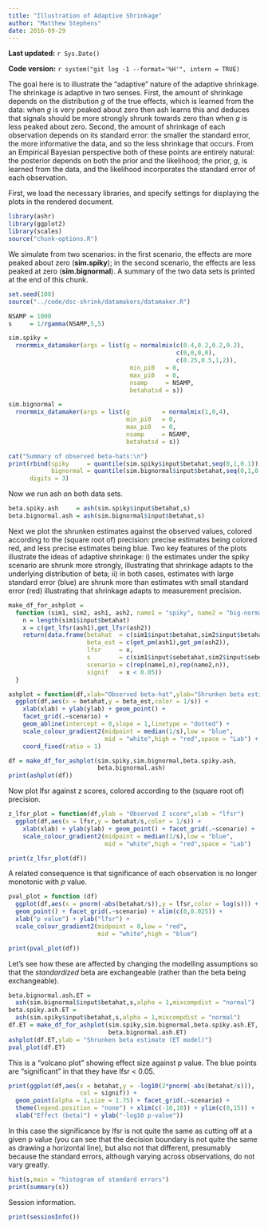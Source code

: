 ```yaml
---
title: "Illustration of Adaptive Shrinkage"
author: "Matthew Stephens"
date: 2016-09-29
---
```


**Last updated:** `r Sys.Date()`

**Code version:** `r system("git log -1 --format='%H'", intern = TRUE)`

The goal here is to illustrate the "adaptive" nature of the adaptive
shrinkage. The shrinkage is adaptive in two senses. First, the amount
of shrinkage depends on the distribution $g$ of the true effects,
which is learned from the data: when $g$ is very peaked about zero
then ash learns this and deduces that signals should be more strongly
shrunk towards zero than when $g$ is less peaked about zero.  Second,
the amount of shrinkage of each observation depends on its standard
error: the smaller the standard error, the more informative the data,
and so the less shrinkage that occurs. From an Empirical Bayesian
perspective both of these points are entirely natural: the posterior
depends on both the prior and the likelihood; the prior, $g$, is
learned from the data, and the likelihood incorporates the standard
error of each observation.

First, we load the necessary libraries, and specify settings for
displaying the plots in the rendered document.

```r
library(ashr)
library(ggplot2)
library(scales)
source("chunk-options.R")
```

We simulate from two scenarios: in the first scenario, the effects are more
peaked about zero (**sim.spiky**); in the second scenario, the effects are
less peaked at zero (**sim.bignormal**). A summary of the two data sets is
printed at the end of this chunk.

```r
set.seed(100)
source("../code/dsc-shrink/datamakers/datamaker.R")

NSAMP = 1000
s     = 1/rgamma(NSAMP,5,5)

sim.spiky =
  rnormmix_datamaker(args = list(g = normalmix(c(0.4,0.2,0.2,0.2),
                                               c(0,0,0,0),
                                               c(0.25,0.5,1,2)),
                                  min_pi0   = 0,
                                  max_pi0   = 0,
                                  nsamp     = NSAMP,
                                  betahatsd = s))

sim.bignormal =
  rnormmix_datamaker(args = list(g         = normalmix(1,0,4),
                                 min_pi0   = 0,
                                 max_pi0   = 0,
                                 nsamp     = NSAMP,
                                 betahatsd = s))

cat("Summary of observed beta-hats:\n")
print(rbind(spiky     = quantile(sim.spiky$input$betahat,seq(0,1,0.1)),
            bignormal = quantile(sim.bignormal$input$betahat,seq(0,1,0.1))),
      digits = 3)

```

Now we run ash on both data sets.

```r
beta.spiky.ash     = ash(sim.spiky$input$betahat,s)
beta.bignormal.ash = ash(sim.bignormal$input$betahat,s)
```

Next we plot the shrunken estimates against the observed values, colored
according to the (square root of) precision: precise estimates being colored
red, and less precise estimates being blue. Two key features of the plots
illustrate the ideas of adaptive shrinkage: i) the estimates under the spiky
scenario are shrunk more strongly, illustrating that shrinkage adapts to the
underlying distribution of beta; ii) in both cases, estimates with large
standard error (blue) are shrunk more than estimates with small standard
error (red) illustrating that shrinkage adapts to measurement precision.

```r
make_df_for_ashplot =
  function (sim1, sim2, ash1, ash2, name1 = "spiky", name2 = "big-normal") {
    n = length(sim1$input$betahat)
    x = c(get_lfsr(ash1),get_lfsr(ash2))
    return(data.frame(betahat  = c(sim1$input$betahat,sim2$input$betahat),
                      beta_est = c(get_pm(ash1),get_pm(ash2)),
                      lfsr     = x,
                      s        = c(sim1$input$sebetahat,sim2$input$sebetahat),
                      scenario = c(rep(name1,n),rep(name2,n)),
                      signif   = x < 0.05))
  }

ashplot = function(df,xlab="Observed beta-hat",ylab="Shrunken beta estimate")
  ggplot(df,aes(x = betahat,y = beta_est,color = 1/s)) +
    xlab(xlab) + ylab(ylab) + geom_point() +
    facet_grid(.~scenario) +
    geom_abline(intercept = 0,slope = 1,linetype = "dotted") +
    scale_colour_gradient2(midpoint = median(1/s),low = "blue",
                           mid = "white",high = "red",space = "Lab") +
    coord_fixed(ratio = 1)

df = make_df_for_ashplot(sim.spiky,sim.bignormal,beta.spiky.ash,
                         beta.bignormal.ash)
print(ashplot(df))
```

Now plot lfsr against z scores, colored according to the (square root of)
precision.

```r

z_lfsr_plot = function(df,ylab = "Observed Z score",xlab = "lfsr")
  ggplot(df,aes(x = lfsr,y = betahat/s,color = 1/s)) +
    xlab(xlab) + ylab(ylab) + geom_point() + facet_grid(.~scenario) +
    scale_colour_gradient2(midpoint = median(1/s),low = "blue",
                           mid = "white",high = "red",space = "Lab")

print(z_lfsr_plot(df))
```

A related consequence is that significance of each observation is no longer
monotonic with $p$ value.

```r
pval_plot = function (df)
  ggplot(df,aes(x = pnorm(-abs(betahat/s)),y = lfsr,color = log(s))) +
  geom_point() + facet_grid(.~scenario) + xlim(c(0,0.025)) +
  xlab("p value") + ylab("lfsr") +
  scale_colour_gradient2(midpoint = 0,low = "red",
                         mid = "white",high = "blue")

print(pval_plot(df))
```

Let's see how these are affected by changing the modelling assumptions so that
the *standardized* beta are exchangeable (rather than the beta being exchangeable).

```r
beta.bignormal.ash.ET =
  ash(sim.bignormal$input$betahat,s,alpha = 1,mixcompdist = "normal")
beta.spiky.ash.ET =
  ash(sim.spiky$input$betahat,s,alpha = 1,mixcompdist = "normal")
df.ET = make_df_for_ashplot(sim.spiky,sim.bignormal,beta.spiky.ash.ET,
                            beta.bignormal.ash.ET)
ashplot(df.ET,ylab = "Shrunken beta estimate (ET model)")
pval_plot(df.ET)
```

This is a "volcano plot" showing effect size against p value. The blue points
are "significant" in that they have lfsr < 0.05.

```r
print(ggplot(df,aes(x = betahat,y = -log10(2*pnorm(-abs(betahat/s))),
                    col = signif)) +
  geom_point(alpha = 1,size = 1.75) + facet_grid(.~scenario) +
  theme(legend.position = "none") + xlim(c(-10,10)) + ylim(c(0,15)) +
  xlab("Effect (beta)") + ylab("-log10 p-value"))
```

In this case the significance by lfsr is not quite the same as cutting off
at a given p value (you can see that the decision boundary is not quite the
same as drawing a horizontal line), but also not that different, presumably
because the standard errors, although varying across observations, do not
vary greatly.

```r
hist(s,main = "histogram of standard errors")
print(summary(s))
```

Session information.

```r
print(sessionInfo())
```
